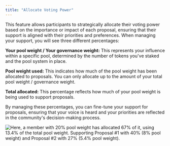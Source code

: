 ```yaml
---
title: "Allocate Voting Power"
---
```


This feature allows participants to strategically allocate their voting power based on the importance or impact of each proposal, ensuring that their support is aligned with their priorities and preferences. When managing your support, you will see three different percentages:

**Your pool weight / Your governance weight:** This represents your influence within a specific pool, determined by the number of tokens you've staked and the pool system in place.

**Pool weight used:** This indicates how much of the pool weight has been allocated to proposals. You can only allocate up to the amount of your total pool weight / governance weight.

**Total allocated:** This percentage reflects how much of your pool weight is being used to support  proposals.

By managing these percentages, you can fine-tune your support for proposals, ensuring that your voice is heard and your priorities are reflected in the community's decision-making process.

![Here, a member with 20% pool weight has allocated 67% of it, using 13.4% of the total pool weight.  Supporting Proposal #1 with 40% (8% pool weight) and Proposal #2 with 27% (5.4% pool weight).](/media/CM55RKXcE3HhtReCJWtC-Screenshot-2024-08-17-at-5.20.03-PM.png)
